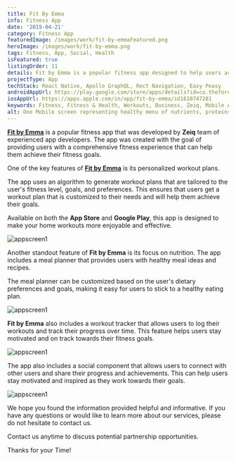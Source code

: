 ```yaml
---
title: Fit By Emma
info: Fitness App
date: '2019-04-21'
category: Fitness App
featuredImage: /images/work/fit-by-emmaFeatured.png
heroImage: /images/work/fit-by-emma.png
tags: Fitness, App, Social, Health
isFeatured: true
listingOrder: 11
details: Fit by Emma is a popular fitness app designed to help users achieve their fitness goals. The app is created by Emma Somers, a well-known fitness instructor and personal trainer. The app is available for download on the Google Play Store.
projectType: App
techStack: React Native, Apollo GraphQL, Rect Navigation, Easy Peasy
androidAppUrl: https://play.google.com/store/apps/details?id=co.thefore.EmmaSomers&hl=en_IN&gl=US
iosAppUrl: https://apps.apple.com/in/app/fit-by-emma/id1610747281
keywords: Fitness, Fitness & Health, Workouts, Business, Zeiq, Mobile Application
alt: One Mobile screen representing healthy menu of nutrients, proteins etc and other Mobile screen representing a lady gym coach with dumbles.
---
```


**[Fit by Emma](https://play.google.com/store/apps/details?id=co.thefore.EmmaSomers&hl=en_IN&gl=US)** is a popular fitness app that was developed by **Zeiq** team of experienced app developers. The app was created with the goal of providing users with a comprehensive fitness experience that can help them achieve their fitness goals.

One of the key features of **[Fit by Emma](https://play.google.com/store/apps/details?id=co.thefore.EmmaSomers&hl=en_IN&gl=US)** is its personalized workout plans.

The app uses an algorithm to generate workout plans that are tailored to the user's fitness level, goals, and preferences. This ensures that users get a workout plan that is customized to their needs and will help them achieve their goals.

Available on both the **App Store** and **Google Play**, this app is designed to make your home workouts more enjoyable and effective.

![appscreen1](../images/work/fit-by-emma-screen1.png)

Another standout feature of **Fit by Emma** is its focus on nutrition. The app includes a meal planner that provides users with healthy meal ideas and recipes.

The meal planner can be customized based on the user's dietary preferences and goals, making it easy for users to stick to a healthy eating plan.

![appscreen1](../images/work/fit-by-emma-screen2.png)

**Fit by Emma** also includes a workout tracker that allows users to log their workouts and track their progress over time. This feature helps users stay motivated and on track towards their fitness goals.

![appscreen1](../images/work/fit-by-emma-screen3.png)

The app also includes a social component that allows users to connect with other users and share their progress and achievements. This can help users stay motivated and inspired as they work towards their goals.

![appscreen1](../images/work/fit-by-emma-screen4.png)

We hope you found the information provided helpful and informative. If you have any questions or would like to learn more about our services, please do not hesitate to contact us.

Contact us anytime to discuss potential partnership opportunities.

Thanks for your Time!
